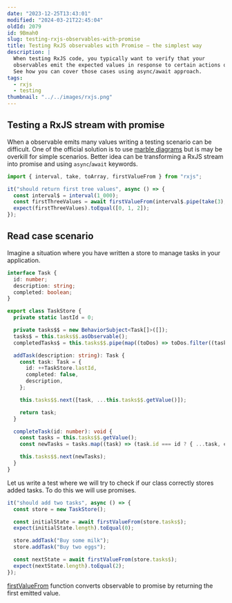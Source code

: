 ```yaml
---
date: "2023-12-25T13:43:01"
modified: "2024-03-21T22:45:04"
oldId: 2079
id: 9Bmah0
slug: testing-rxjs-observables-with-promise
title: Testing RxJS observables with Promise – the simplest way
description: |
  When testing RxJS code, you typically want to verify that your
  observables emit the expected values in response to certain actions or events.
  See how you can cover those cases using async/await approach.
tags:
  - rxjs
  - testing
thumbnail: "../../images/rxjs.png"
---
```



## Testing a RxJS stream with promise

When a observable emits many values writing a testing scenario can be difficult.
One of the official solution is to use [marble diagrams](https://rxjs.dev/guide/testing/marble-testing)
but is may be overkill for simple scenarios.
Better idea can be transforming a RxJS stream into promise and using `async`/`await` keywords.

```ts
import { interval, take, toArray, firstValueFrom } from "rxjs";

it("should return first tree values", async () => {
  const interval$ = interval(1_000);
  const firstThreeValues = await firstValueFrom(interval$.pipe(take(3), toArray()));
  expect(firstThreeValues).toEqual([0, 1, 2]);
});
```

## Read case scenario

Imagine a situation where you have written a store to manage tasks in your application.

```ts
interface Task {
  id: number;
  description: string;
  completed: boolean;
}

export class TaskStore {
  private static lastId = 0;

  private tasks$$ = new BehaviorSubject<Task[]>([]);
  tasks$ = this.tasks$$.asObservable();
  completedTasks$ = this.tasks$$.pipe(map((toDos) => toDos.filter((task) => task.completed)));

  addTask(description: string): Task {
    const task: Task = {
      id: ++TaskStore.lastId,
      completed: false,
      description,
    };

    this.tasks$$.next([task, ...this.tasks$$.getValue()]);

    return task;
  }

  completeTask(id: number): void {
    const tasks = this.tasks$$.getValue();
    const newTasks = tasks.map((task) => (task.id === id ? { ...task, completed: true } : task));

    this.tasks$$.next(newTasks);
  }
}
```

Let us write a test where we will try to check if our class correctly stores added tasks.
To do this we will use promises.

```ts
it("should add two tasks", async () => {
  const store = new TaskStore();

  const initialState = await firstValueFrom(store.tasks$);
  expect(initialState.length).toEqual(0);

  store.addTask("Buy some milk");
  store.addTask("Buy two eggs");

  const nextState = await firstValueFrom(store.tasks$);
  expect(nextState.length).toEqual(2);
});
```

<Note type="HELPFUL">

[firstValueFrom](https://rxjs.dev/api/index/function/firstValueFrom) function converts observable to promise by returning the first emitted value.

</Note>
